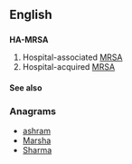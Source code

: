 ==English==

==={{initialism}}===
'''HA-MRSA'''

# Hospital-associated [[MRSA]]
# Hospital-acquired [[MRSA]]

====See also====
{{projectlinks
|pedia}}

===Anagrams===
* [[ashram#English|ashram]]
* [[Marsha#English|Marsha]]
* [[Sharma#English|Sharma]]